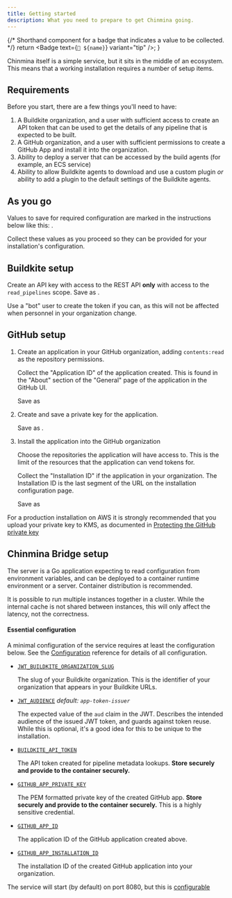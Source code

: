 ```yaml
---
title: Getting started
description: What you need to prepare to get Chinmina going.
---
```



{/* Shorthand component for a badge that indicates a value to be collected. */}
  return <Badge text={`📝 ${name}`} variant="tip" />;
}

Chinmina itself is a simple service, but it sits in the middle of an ecosystem.
This means that a working installation requires a number of setup items.

## Requirements

Before you start, there are a few things you'll need to have:

1. A Buildkite organization, and a user with sufficient access to create an API
   token that can be used to get the details of any pipeline that is expected to
   be built.
2. A GitHub organization, and a user with sufficient permissions to create a
   GitHub App and install it into the organization.
3. Ability to deploy a server that can be accessed by the build agents (for
   example, an ECS service)
4. Ability to allow Buildkite agents to download and use a custom plugin _or_
   ability to add a plugin to the default settings of the Buildkite agents.

## As you go

Values to save for required configuration are marked in the instructions below
like this: <Later name="ENV_VAR_NAME" />.

Collect these values as you proceed so they can be provided for your
installation's configuration.

## Buildkite setup

Create an API key with access to the REST API **only** with access to the
`read_pipelines` scope. Save as <Later name="BUILDKITE_API_TOKEN" />.

<Aside type="tip">
  Use a "bot" user to create the token if you can, as this will not be affected
  when personnel in your organization change.
</Aside>

## GitHub setup

<Steps>

1. Create an application in your GitHub organization, adding `contents:read` as
   the repository permissions.

   Collect the "Application ID" of the application created. This is found in the
   "About" section of the "General" page of the application in the GitHub UI.

   Save as <Later name="GITHUB_APP_ID" />

2. Create and save a private key for the application.

   Save as <Later name="GITHUB_APP_PRIVATE_KEY" />.

3. Install the application into the GitHub organization

   Choose the repositories the application will have access to. This is the
   limit of the resources that the application can vend tokens for.

   Collect the "Installation ID" if the application in your organization. The Installation
   ID is the last segment of the URL on the installation configuration page.

   Save as <Later name="GITHUB_APP_INSTALLATION_ID" />

</Steps>

<Aside type="tip">

For a production installation on AWS it is strongly recommended that you upload
your private key to KMS, as documented in [Protecting the GitHub private key
](./kms)

</Aside>

## Chinmina Bridge setup

The server is a Go application expecting to read configuration from environment
variables, and can be deployed to a container runtime environment or a server.
Container distribution is recommended.

It is possible to run multiple instances together in a cluster. While the
internal cache is not shared between instances, this will only affect the
latency, not the correctness.

#### Essential configuration

A minimal configuration of the service requires at least the configuration
below. See the [Configuration](../reference/configuration) reference for details of all
configuration.

- [`JWT_BUILDKITE_ORGANIZATION_SLUG`][jwt_buildkite_organization_slug] <Badge text="required"/>

  The slug of your Buildkite organization. This is the identifier of your
  organization that appears in your Buildkite URLs.

- [`JWT_AUDIENCE`][jwt_audience] <Badge text="optional" variant="tip"/> _default: `app-token-issuer`_

  The expected value of the `aud` claim in the JWT. Describes the intended
  audience of the issued JWT token, and guards against token reuse. While this
  is optional, it's a good idea for this to be unique to the installation.

- [`BUILDKITE_API_TOKEN`][buildkite_api_token] <Badge text="required"/>

  The API token created for pipeline metadata lookups. **Store securely and
  provide to the container securely.**

- [`GITHUB_APP_PRIVATE_KEY`][github_app_private_key] <Badge text="required"/>

  The PEM formatted private key of the created GitHub app. **Store securely and
  provide to the container securely.** This is a highly sensitive credential.

- [`GITHUB_APP_ID`][github_app_id] <Badge text="required"/>

  The application ID of the GitHub application created above.

- [`GITHUB_APP_INSTALLATION_ID`][github_app_installation_id] <Badge text="required"/>

  The installation ID of the created GitHub application into your organization.

The service will start (by default) on port 8080, but this is
[configurable](../../reference/configuration#server_port)

[jwt_buildkite_organization_slug]: ../../reference/configuration#jwt_buildkite_organization_slug
[jwt_audience]: ../../reference/configuration#jwt_audience
[buildkite_api_token]: ../../reference/configuration#buildkite_api_token
[github_app_private_key]: ../../reference/configuration#github_app_private_key
[github_app_id]: ../../reference/configuration#github_app_id
[github_app_installation_id]: ../../reference/configuration#github_app_installation_id

